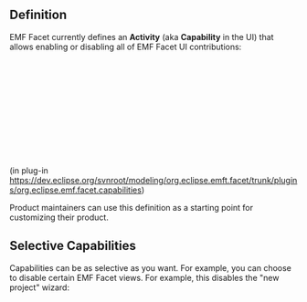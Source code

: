 == Definition ==
EMF Facet currently defines an '''Activity''' (aka '''Capability''' in the UI) that allows enabling or disabling all of EMF Facet UI contributions:
   <extension point="org.eclipse.ui.activities">
      <activity
            description="%activity.description"
            id="org.eclipse.emf.facet.capabilities.activity"
            name="%activity.name">
      </activity>
      <category
            description="%category.description"
            id="org.eclipse.emf.facet.capabilities.category"
            name="%category.name">
      </category>
      <categoryActivityBinding
            activityId="org.eclipse.emf.facet.capabilities.activity"
            categoryId="org.eclipse.emf.facet.capabilities.category">
      </categoryActivityBinding>
      <activityPatternBinding
            activityId="org.eclipse.emf.facet.capabilities.activity"
            isEqualityPattern="false"
            pattern="org\.eclipse\.emf\.facet\..*/.*">
      </activityPatternBinding>
      <defaultEnablement id="org.eclipse.emf.facet.capabilities.activity"/>
   </extension>

(in plug-in https://dev.eclipse.org/svnroot/modeling/org.eclipse.emft.facet/trunk/plugins/org.eclipse.emf.facet.capabilities)

Product maintainers can use this definition as a starting point for customizing their product.

== Selective Capabilities ==
Capabilities can be as selective as you want. For example, you can choose to disable certain EMF Facet views. For example, this disables the "new project" wizard:
   <activityPatternBinding
         activityId="com.example.myActivity"
         isEqualityPattern="true"
         pattern="org.eclipse.emf.facet.infra.common.ui/org.eclipse.emf.facet.NewProjectWizard">
   </activityPatternBinding>
